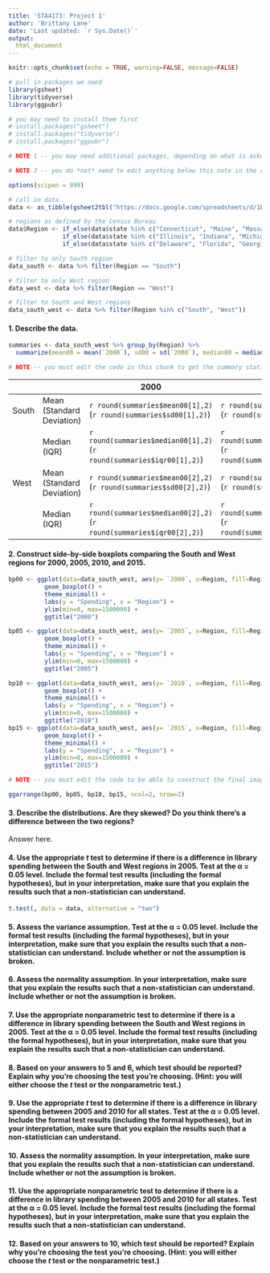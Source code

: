---
title: 'STA4173: Project 1'
author: 'Brittany Lane'
date: 'Last updated: `r Sys.Date()`'
output:
  html_document
---
```{r setup, include=FALSE}
knitr::opts_chunk$set(echo = TRUE, warning=FALSE, message=FALSE)

# pull in packages we need
library(gsheet)
library(tidyverse)
library(ggpubr)

# you may need to install them first
# install.packages("gsheet")
# install.packages("tidyverse")
# install.packages("ggpubr")

# NOTE 1 -- you may need additional packages, depending on what is asked of you below :-)

# NOTE 2 -- you do *not* need to edit anything below this note in the code chunk. All of the data management has been done for you. Once you confirm that the data has pulled in properly, you are ready to begin the project.

options(scipen = 999)

# call in data
data <- as_tibble(gsheet2tbl("https://docs.google.com/spreadsheets/d/1ByIX8wOJKk-CjtJ6XJcg1JyxJN6cJSWbvx6vxNoviDs/edit#gid=0"))

# regions as defined by the Census Bureau
data$Region <- if_else(data$state %in% c("Connecticut", "Maine", "Massachusetts", "New Hampshire", "Rhode Island", "Vermont", "New Jersey", "New York", "Pennsylvania"), "Northeast",
               if_else(data$state %in% c("Illinois", "Indiana", "Michigan", "Ohio", "Wisconsin", "Iowa", "Kansas", "Minnseota", "Missouri", "Nebraska", "North Dakota", "South Dakota"), "Midwest",
               if_else(data$state %in% c("Delaware", "Florida", "Georgia", "Maryland", "North Carolina", "South Carolina", "Virginia", "District of Columbia", "West Virginia", "Alabama", "Kentucky", "Mississippi", "Tennessee", "Arkansas", "Louisiana", "Oklahoma", "Texas"), "South", "West")))

# filter to only South region
data_south <- data %>% filter(Region == "South")

# filter to only West region
data_west <- data %>% filter(Region == "West")

# filter to South and West regions
data_south_west <- data %>% filter(Region %in% c("South", "West"))
```

#### 1. Describe the data. 

```{r}
summaries <- data_south_west %>% group_by(Region) %>% 
  summarize(mean00 = mean(`2000`), sd00 = sd(`2000`), median00 = median(`2000`), iqr00 = IQR(`2000`), mean05 = mean(`2005`), sd05 = sd(`2005`), median05= median(`2005`), iqr05= IQR(`2005`), mean10 = mean(`2010`), sd10 = sd(`2010`), median10 = median(`2010`), iqr10 = IQR(`2010`),mean15 = mean(`2015`), sd15 = sd(`2015`), median15 = median(`2015`), iqr15 = IQR(`2015`))

# NOTE -- you must edit the code in this chunk to get the summary statistics for the other years (copy, paste, and edit :-) )
```
  
|       |                           | 2000 | 2005 | 2010 | 2015 |
|-------|---------------------------|------|------|------|------|
| South | Mean (Standard Deviation) | `r round(summaries$mean00[1],2)` (`r round(summaries$sd00[1],2)`)     | `r round(summaries$mean05[1],2)` (`r round(summaries$sd05[1],2)`)   |   `r round(summaries$mean10[1],2)` (`r round(summaries$sd10[1],2)`) |  `r round(summaries$mean15[1],2)` (`r round(summaries$sd15[1],2)`)   |
|       | Median (IQR)              | `r round(summaries$median00[1],2)` (`r round(summaries$iqr00[1],2)`)     |  `r round(summaries$median05[1],2)` (`r round(summaries$iqr05[1],2)`)  |   `r round(summaries$median10[1],2)` (`r round(summaries$iqr10[1],2)`)  |  `r round(summaries$median15[1],2)` (`r round(summaries$iqr15[1],2)`)   |
| West  | Mean (Standard Deviation) | `r round(summaries$mean00[2],2)` (`r round(summaries$sd00[2],2)`)     |  `r round(summaries$mean05[2],2)` (`r round(summaries$sd05[2],2)`)  |   `r round(summaries$mean10[2],2)` (`r round(summaries$sd10[2],2)`)   |  `r round(summaries$mean15[2],2)` (`r round(summaries$sd15[2],2)`)    |
|       | Median (IQR)              |  `r round(summaries$median00[2],2)` (`r round(summaries$iqr00[2],2)`)    |  `r round(summaries$median05[2],2)` (`r round(summaries$iqr05[2],2)`)  |   `r round(summaries$median10[2],2)` (`r round(summaries$iqr10[2],2)`)   | `r round(summaries$median15[2],2)` (`r round(summaries$iqr15[2],2)`)   |

#### 2. Construct side-by-side boxplots comparing the South and West regions for 2000, 2005, 2010, and 2015.

```{r}
bp00 <- ggplot(data=data_south_west, aes(y= `2000`, x=Region, fill=Region)) +
          geom_boxplot() +
          theme_minimal() +
          labs(y = "Spending", x = "Region") +
          ylim(min=0, max=1500000) +
          ggtitle("2000")

bp05 <- ggplot(data=data_south_west, aes(y= `2005`, x=Region, fill=Region)) +
          geom_boxplot() +
          theme_minimal() +
          labs(y = "Spending", x = "Region") +
          ylim(min=0, max=1500000) +
          ggtitle("2005")

bp10 <- ggplot(data=data_south_west, aes(y= `2010`, x=Region, fill=Region)) +
          geom_boxplot() +
          theme_minimal() +
          labs(y = "Spending", x = "Region") +
          ylim(min=0, max=1500000) +
          ggtitle("2010")
bp15 <- ggplot(data=data_south_west, aes(y= `2015`, x=Region, fill=Region)) +
          geom_boxplot() +
          theme_minimal() +
          labs(y = "Spending", x = "Region") +
          ylim(min=0, max=1500000) +
          ggtitle("2015")

# NOTE -- you must edit the code to be able to construct the final image (below) -- copy, paste, and change values to get the boxplots together, below

ggarrange(bp00, bp05, bp10, bp15, ncol=2, nrow=2)
```
  
#### 3. Describe the distributions. Are they skewed? Do you think there's a difference between the two regions? 
Answer here.
  
#### 4. Use the appropriate *t* test to determine if there is a difference in library spending between the South and West regions in 2005. Test at the &alpha; = 0.05 level. Include the formal test results (including the formal hypotheses), but in your interpretation, make sure that you explain the results such that a non-statistician can understand.
```{r}
t.test(, data = data, alternative = "two")
```

  
#### 5. Assess the variance assumption. Test at the &alpha; = 0.05 level. Include the formal test results (including the formal hypotheses), but in your interpretation, make sure that you explain the results such that a non-statistician can understand. Include whether or not the assumption is broken.
  
#### 6. Assess the normality assumption. In your interpretation, make sure that you explain the results such that a non-statistician can understand. Include whether or not the assumption is broken.
  
#### 7. Use the appropriate nonparametric test to determine if there is a difference in library spending between the South and West regions in 2005. Test at the &alpha; = 0.05 level. Include the formal test results (including the formal hypotheses), but in your interpretation, make sure that you explain the results such that a non-statistician can understand.
  
#### 8. Based on your answers to 5 and 6, which test should be reported? Explain why you're choosing the test you're choosing. (Hint: you will either choose the *t* test or the nonparametric test.)
  
#### 9. Use the appropriate *t* test to determine if there is a difference in library spending between 2005 and 2010 for all states. Test at the &alpha; = 0.05 level. Include the formal test results (including the formal hypotheses), but in your interpretation, make sure that you explain the results such that a non-statistician can understand.
  
#### 10. Assess the normality assumption. In your interpretation, make sure that you explain the results such that a non-statistician can understand. Include whether or not the assumption is broken.
  
#### 11. Use the appropriate nonparametric test to determine if there is a difference in library spending between 2005 and 2010 for all states. Test at the &alpha; = 0.05 level. Include the formal test results (including the formal hypotheses), but in your interpretation, make sure that you explain the results such that a non-statistician can understand.
  
#### 12. Based on your answers to 10, which test should be reported? Explain why you're choosing the test you're choosing. (Hint: you will either choose the *t* test or the nonparametric test.)








